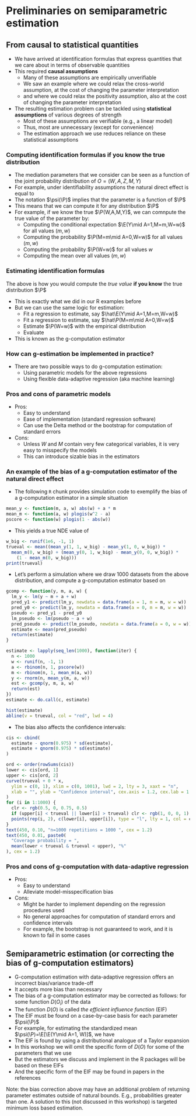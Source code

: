 # Preliminaries on semiparametric estimation

## From causal to statistical quantities

- We have arrived at identification formulas that express quantities that we
  care about in terms of observable quantities
- This required **causal assumptions**
  - Many of these assumptions are empirically unverifiable
  - We saw an example where we could relax the cross-world assumption, at the
    cost of changing the parameter interpretation
  - and where we could relax the positivity assumption, also at the cost of
    changing the parameter interpretation
- The resulting estimation problem can be tackled using **statistical
  assumptions** of various degrees of strength
  - Most of these assumptions are verifiable (e.g., a linear model)
  - Thus, most are unnecessary (except for convenience)
  - The estimation approach we use reduces reliance on these statistical
    assumptions

### Computing identification formulas if you know the true distribution

- The mediation parameters that we consider can be
  seen as a function of the joint probability distribution of $O=(W,A,Z,M,Y)$
- For example, under identifiability assumptions the natural direct effect is
  equal to
  \begin{equation*}
    \psi(\P) =  \E[\E\{\E(Y \mid A=1, M, W) - \E(Y \mid A=0, M, W)\mid A=0,W\}]
  \end{equation*}
- The notation $\psi(\P)$ implies that the parameter is a function of $\P$
- This means that we can compute it for any distribution $\P$
- For example, if we know the true $\P(W,A,M,Y)$, we can comnpute the true value
  of the parameter by:
  - Computing the conditional expectation $\E(Y\mid A=1,M=m,W=w)$ for all
    values $(m,w)$
  - Computing the probability $\P(M=m\mid A=0,W=w)$ for all values $(m,w)$
  - Computing the probability $\P(W=w)$ for all values $w$
  - Computing the mean over all values $(m,w)$

### Estimating identification formulas

The above is how you would compute the _true value_ **if you know** the true
  distribution $\P$

- This is exactly what we did in our R examples before
- But we can use the same logic for estimation:
  - Fit a regression to estimate, say $\hat\E(Y\mid A=1,M=m,W=w)$
  - Fit a regression to estimate, say $\hat\P(M=m\mid A=0,W=w)$
  - Estimate $\P(W=w)$ with the empirical distribution
  - Evaluate
    \begin{equation*}
      \psi(\hat\P) =  \hat\E[\hat\E\{\hat\E(Y \mid A=1, M, W) -
      \hat\E(Y \mid A=0, M, W)\mid A=0,W\}]
  \end{equation*}
- This is known as the g-computation estimator

### How can g-estimation be implemented in practice?

- There are two possible ways to do g-computation estimation:
  - Using parametric models for the above regressions
  - Using flexible data-adaptive regression (aka machine learning)

### Pros and cons of parametric models

- Pros:
  - Easy to understand
  - Ease of implementation (standard regression software)
  - Can use the Delta method or the bootstrap for computation of standard errors

- Cons:
  - Unless $W$ and $M$ contain very few categorical variables, it is very easy
    to misspecify the models
  - This can introduce sizable bias in the estimators

### An example of the bias of a g-computation estimator of the natural direct effect

- The following `R` chunk provides simulation code to exemplify the bias of a
  g-computation estimator in a simple situation
```r
mean_y <- function(m, a, w) abs(w) + a * m
mean_m <- function(a, w) plogis(w^2 - a)
pscore <- function(w) plogis(1 - abs(w))
```

- This yields a true NDE value of
```r
w_big <- runif(1e6, -1, 1)
trueval <- mean((mean_y(1, 1, w_big) - mean_y(1, 0, w_big)) *
  mean_m(0, w_big) + (mean_y(0, 1, w_big) - mean_y(0, 0, w_big)) *
    (1 - mean_m(0, w_big)))
print(trueval)
```

- Let's perform a simulation where we draw 1000 datasets from the above
  distribution, and compute a g-computation estimator based on
```r
gcomp <- function(y, m, a, w) {
  lm_y <- lm(y ~ m + a + w)
  pred_y1 <- predict(lm_y, newdata = data.frame(a = 1, m = m, w = w))
  pred_y0 <- predict(lm_y, newdata = data.frame(a = 0, m = m, w = w))
  pseudo <- pred_y1 - pred_y0
  lm_pseudo <- lm(pseudo ~ a + w)
  pred_pseudo <- predict(lm_pseudo, newdata = data.frame(a = 0, w = w))
  estimate <- mean(pred_pseudo)
  return(estimate)
}
```

```r
estimate <- lapply(seq_len(1000), function(iter) {
  n <- 1000
  w <- runif(n, -1, 1)
  a <- rbinom(n, 1, pscore(w))
  m <- rbinom(n, 1, mean_m(a, w))
  y <- rnorm(n, mean_y(m, a, w))
  est <- gcomp(y, m, a, w)
  return(est)
})
estimate <- do.call(c, estimate)

hist(estimate)
abline(v = trueval, col = "red", lwd = 4)
```

- The bias also affects the confidence intervals:
```r
cis <- cbind(
  estimate - qnorm(0.975) * sd(estimate),
  estimate + qnorm(0.975) * sd(estimate)
)

ord <- order(rowSums(cis))
lower <- cis[ord, 1]
upper <- cis[ord, 2]
curve(trueval + 0 * x,
  ylim = c(0, 1), xlim = c(0, 1001), lwd = 2, lty = 3, xaxt = "n",
  xlab = "", ylab = "Confidence interval", cex.axis = 1.2, cex.lab = 1.2
)
for (i in 1:1000) {
  clr <- rgb(0.5, 0, 0.75, 0.5)
  if (upper[i] < trueval || lower[i] > trueval) clr <- rgb(1, 0, 0, 1)
  points(rep(i, 2), c(lower[i], upper[i]), type = "l", lty = 1, col = clr)
}
text(450, 0.10, "n=1000 repetitions = 1000 ", cex = 1.2)
text(450, 0.01, paste0(
  "Coverage probability = ",
  mean(lower < trueval & trueval < upper), "%"
), cex = 1.2)
```

### Pros and cons of g-computation with data-adaptive regression

- Pros:
  - Easy to understand
  - Alleviate model-misspecification bias

- Cons:
  - Might be harder to implement depending on the regression procedures used
  - No general approaches for computation of standard errors and confidence
    intervals
  - For example, the bootstrap is not guaranteed to work, and it is known to
    fail in some cases


## Semiparametric estimation (or correcting the bias of g-computation estimators)

<!--
KER this may be just me, but I'm not sure the "incorrect bias/variance
tradeoff" argument will be super concrete for folks. I think maybe a more
concrete/motivating argument would be to say that we want to use data adaptive
methods because we don't know how to correctly specify all our models. we also
want valid standard errors and confidence intervals. to do this, we need to use
semiparametric estimation
-->

- G-computation estimation with data-adaptive regression offers an incorrect
    bias/variance trade-off
- It accepts more bias than necessary
- The bias of a g-computation estimator may be corrected as follows:
  \begin{equation*}
    \psi(\hat \P) + \frac{1}{n}\sum_{i=1}^n D(O_i)
  \end{equation*}
  for some function $D(O_i)$ of the data
- The function $D(O)$ is called _the efficient influence function_ (EIF)
- The EIF must be found on a case-by-case basis for each parameter $\psi(\P)$
- For example, for estimating the standardized mean $\psi(\P)=\E[\E(Y\mid A=1,
  W)]$, we have
  \begin{equation*}
    D(O) = \frac{A}{\hat \P(A=1\mid W)}[Y - \hat\E(Y\mid A=1, W)] +
    \hat\E(Y\mid A=1, W) - \psi(\hat\P)
  \end{equation*}
- The EIF is found by using a distributional analogue of a Taylor expansion
- In this workshop we will omit the specific form of $D(O)$ for
  some of the parameters that we use
- But the estimators we discuss and implement in the R packages will be based on
  these EIFs
- And the specific form of the EIF may be found in papers in the references

Note: the bias correction above may have an additional problem of returning
parameter estimates outside of natural bounds. E.g., probabilities greater than
one. A solution to this (not discussed in this workshop) is targeted minimum
loss based estimation.
